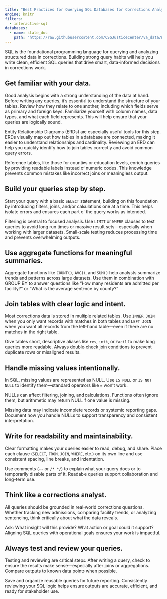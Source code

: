 ```yaml
---
title: "Best Practices for Querying SQL Databases for Corrections Analysis"
engine: knitr
filters:
  - interactive-sql
databases:
  - name: state_doc
    path: "https://raw.githubusercontent.com/CSGJusticeCenter/va_data/main/courses/intro_sql/state_doc.db"  
---
```



SQL is the foundational programming language for querying and analyzing structured data in corrections. Building strong query habits will help you write clean, efficient SQL queries that drive smart, data-informed decisions in corrections work.

## Get familiar with your data.

Good analysis begins with a strong understanding of the data at hand. Before writing any queries, it’s essential to understand the structure of your tables. Review how they relate to one another, including which fields serve as primary and foreign keys. Familiarize yourself with column names, data types, and what each field represents. This will help ensure that your queries are logically sound. 

Entity Relationship Diagrams (ERDs) are especially useful tools for this step. ERDs visually map out how tables in a database are connected, making it easier to understand relationships and cardinality. Reviewing an ERD can help you quickly identify how to join tables correctly and avoid common query errors.

Reference tables, like those for counties or education levels, enrich queries by providing readable labels instead of numeric codes. This knowledge prevents common mistakes like incorrect joins or meaningless output.

## Build your queries step by step.

Start your query with a basic `SELECT` statement, building on this foundation by introducing filters, joins, and/or calculations one at a time. This helps isolate errors and ensures each part of the query works as intended.

Filtering is central to focused analysis. Use `LIMIT` or `WHERE` clauses to test queries to avoid long run times or massive result sets—especially when working with larger datasets. Small-scale testing reduces processing time and prevents overwhelming outputs.

## Use aggregate functions for meaningful summaries.

Aggregate functions like `COUNT()`, `AVG()`, and `SUM()` help analysts summarize trends and patterns across large datasets. Use them in combination with GROUP BY to answer questions like “How many residents are admitted per facility?” or “What is the average sentence by county?”

## Join tables with clear logic and intent.

Most corrections data is stored in multiple related tables. Use `INNER JOIN` when you only want records with matches in both tables and `LEFT JOIN` when you want all records from the left-hand table—even if there are no matches in the right table.

Give tables short, descriptive aliases like `res`, `intk`, or `facil` to make long queries more readable. Always double-check join conditions to prevent duplicate rows or misaligned results.

## Handle missing values intentionally.

In SQL, missing values are represented as NULL. Use `IS NULL` or `IS NOT NULL` to identify them—standard operators like `=` won’t work. 

NULLs can affect filtering, joining, and calculations. Functions often ignore them, but arithmetic may return NULL if one value is missing.

Missing data may indicate incomplete records or systemic reporting gaps. Document how you handle NULLs to support transparency and consistent interpretation.

## Write for readability and maintainability.

Clear formatting makes your queries easier to read, debug, and share. Place each clause (`SELECT`, `FROM`, `JOIN`, `WHERE`, etc.) on its own line and use consistent spacing, line breaks, and indentation.

Use comments (`--` or `/* */`) to explain what your query does or to temporarily disable parts of it. Readable queries support collaboration and long-term use.

## Think like a corrections analyst.

All queries should be grounded in real-world corrections questions. Whether tracking new admissions, comparing facility trends, or analyzing sentencing, think critically about what the data reveals.

Ask: What insight will this provide? What action or goal could it support? Aligning SQL queries with operational goals ensures your work is impactful. 

## Always test and review your queries.

Testing and reviewing are critical steps. After writing a query, check to ensure the results make sense—especially after joins or aggregations. Compare outputs to known data points when possible.

Save and organize reusable queries for future reporting. Consistently reviewing your SQL logic helps ensure outputs are accurate, efficient, and ready for stakeholder use.
